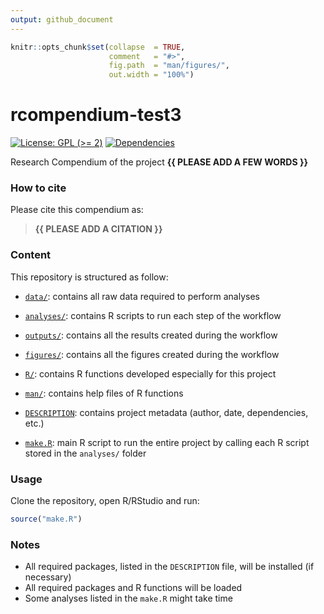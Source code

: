 ```yaml
---
output: github_document
---
```


<!-- README.md is generated from README.Rmd. Please edit that file -->


```r
knitr::opts_chunk$set(collapse  = TRUE,
                      comment   = "#>",
                      fig.path  = "man/figures/",
                      out.width = "100%")
```



# rcompendium-test3


<!-- badges: start -->
[![License: GPL (>= 2)](https://img.shields.io/badge/License-GPL%20%28%3E%3D%202%29-blue.svg)](https://choosealicense.com/licenses/gpl-2.0/)
[![Dependencies](https://img.shields.io/badge/dependencies-2/95-green?style=flat)](#)
<!-- badges: end -->


Research Compendium of the project **{{ PLEASE ADD A FEW WORDS }}**



### How to cite

Please cite this compendium as: 

> **{{ PLEASE ADD A CITATION }}**



### Content

This repository is structured as follow:

- [`data/`](https://github.com/avallecam/rcompendium-test3/tree/master/data):
contains all raw data required to perform analyses

- [`analyses/`](https://github.com/avallecam/rcompendium-test3/tree/main/analyses/):
contains R scripts to run each step of the workflow

- [`outputs/`](https://github.com/avallecam/rcompendium-test3/tree/main/outputs):
contains all the results created during the workflow

- [`figures/`](https://github.com/avallecam/rcompendium-test3/tree/main/figures):
contains all the figures created during the workflow

- [`R/`](https://github.com/avallecam/rcompendium-test3/tree/main/R):
contains R functions developed especially for this project

- [`man/`](https://github.com/avallecam/rcompendium-test3/tree/main/man):
contains help files of R functions

- [`DESCRIPTION`](https://github.com/avallecam/rcompendium-test3/tree/main/DESCRIPTION):
contains project metadata (author, date, dependencies, etc.)

- [`make.R`](https://github.com/avallecam/rcompendium-test3/tree/main/make.R):
main R script to run the entire project by calling each R script stored in the `analyses/` folder



### Usage

Clone the repository, open R/RStudio and run:

```r
source("make.R")
```



### Notes

- All required packages, listed in the `DESCRIPTION` file, will be installed (if necessary)
- All required packages and R functions will be loaded
- Some analyses listed in the `make.R` might take time
